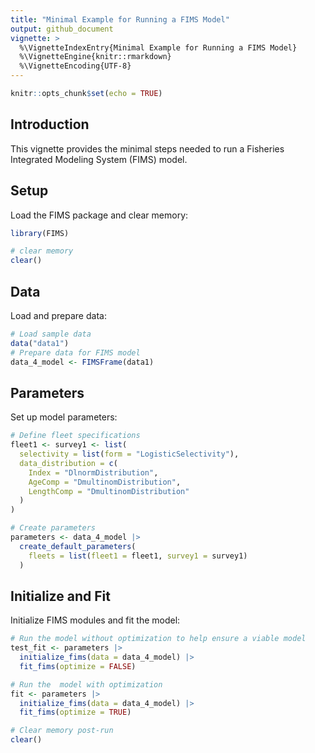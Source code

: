 ```yaml
---
title: "Minimal Example for Running a FIMS Model"
output: github_document
vignette: >
  %\VignetteIndexEntry{Minimal Example for Running a FIMS Model}
  %\VignetteEngine{knitr::rmarkdown}
  %\VignetteEncoding{UTF-8}
---
```



```r
knitr::opts_chunk$set(echo = TRUE)
```

## Introduction
This vignette provides the minimal steps needed to run a Fisheries Integrated Modeling System (FIMS) model.

## Setup
Load the FIMS package and clear memory:
```r
library(FIMS)

# clear memory
clear()
```

## Data
Load and prepare data:
```r
# Load sample data
data("data1")
# Prepare data for FIMS model
data_4_model <- FIMSFrame(data1)
```

## Parameters
Set up model parameters:
```r
# Define fleet specifications
fleet1 <- survey1 <- list(
  selectivity = list(form = "LogisticSelectivity"),
  data_distribution = c(
    Index = "DlnormDistribution",
    AgeComp = "DmultinomDistribution",
    LengthComp = "DmultinomDistribution"
  )
)

# Create parameters
parameters <- data_4_model |>
  create_default_parameters(
    fleets = list(fleet1 = fleet1, survey1 = survey1)
  )
```

## Initialize and Fit
Initialize FIMS modules and fit the model:
```r
# Run the model without optimization to help ensure a viable model
test_fit <- parameters |>
  initialize_fims(data = data_4_model) |>
  fit_fims(optimize = FALSE)

# Run the  model with optimization
fit <- parameters |>
  initialize_fims(data = data_4_model) |>
  fit_fims(optimize = TRUE)

# Clear memory post-run
clear()
```
